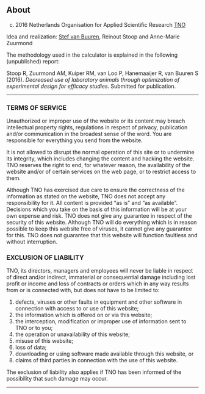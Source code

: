About
--------

(c) 2016 Netherlands Organisation for Applied Scientific Research [TNO](http://www.tno.nl)

Idea and realization: [Stef van Buuren](http://www.stefvanbuuren.nl), Reinout Stoop and Anne-Marie Zuurmond

The methodology used in the calculator is explained in the following (unpublished) report:

Stoop R, Zuurmond AM, Kuiper RM, van Loo P, Hanemaaijer R, van Buuren S (2016). *Decreased use of laboratory animals through optimization of experimental design for efficacy studies*. Submitted for publication.


--------

### TERMS OF SERVICE

Unauthorized or improper use of the website or its content may breach intellectual property rights, regulations in respect of privacy, publication and/or communication in the broadest sense of the word. You are responsible for everything you send from the website.

It is not allowed to disrupt the normal operation of this site or to undermine its integrity, which includes changing the content and hacking the website. TNO reserves the right to end, for whatever reason, the availability of the website and/or of certain services on the web page, or to restrict access to them.

Although TNO has exercised due care to ensure the correctness of the information as stated on the website, TNO does not accept any responsibility for it. All content is provided “as is” and “as available”. Decisions which you take on the basis of this information will be at your own expense and risk. TNO does not give any guarantee in respect of the security of this website. Although TNO will do everything which is in reason possible to keep this website free of viruses, it cannot give any guarantee for this. TNO does not guarantee that this website will function faultless and without interruption.

### EXCLUSION OF LIABILITY

TNO, its directors, managers and employees will never be liable in respect of direct and/or indirect, immaterial or consequential damage including lost profit or income and loss of contracts or orders which in any way results from or is connected with, but does not have to be limited to:

1. defects, viruses or other faults in equipment and other software in connection with access to or use of this website;
2. the information which is offered on or via this website;
3. the interception, modification or improper use of information sent to TNO or to you;
4. the operation or unavailability of this website;
5. misuse of this website;
6. loss of data;
7. downloading or using software made available through this website, or
8. claims of third parties in connection with the use of this website.

The exclusion of liability also applies if TNO has been informed of the possibility that such damage may occur.

--------

